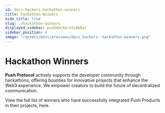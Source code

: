 ```yaml
---
id: docs-hackers-hackathon-winners
title: hackathon-Winners
hide_title: true
slug: ./hackathon-winners
displayed_sidebar: pushHackersSidebar
sidebar_position: 4
image: "/assets/docs/previews/docs_hackers--hackathon-winners.png"
---
```


# Hackathon Winners


<Head>
  <title>Hackathon Winners | Builder | Push Documentation`}</title>
</Head>

**Push Protocol** actively supports the developer community through hackathons, offering bounties for innovative projects that enhance the Web3 experience.
We empower creators to build the future of decentralized communication.

View the full list of winners who have successfully integrated Push Products in their projects, here.


<DocCardList />
